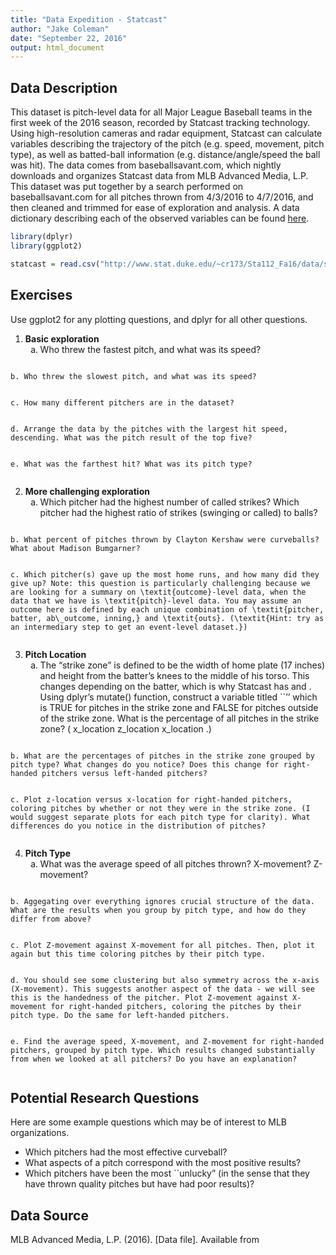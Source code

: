 ```yaml
---
title: "Data Expedition - Statcast"
author: "Jake Coleman"
date: "September 22, 2016"
output: html_document
---
```


## Data Description

This dataset is pitch-level data for all Major League Baseball teams in the first week of the 2016 season, recorded by Statcast tracking technology. Using high-resolution cameras and radar equipment, Statcast can calculate variables describing the trajectory of the pitch (e.g. speed, movement, pitch type), as well as batted-ball information (e.g. distance/angle/speed the ball was hit). The data comes from baseballsavant.com, which nightly downloads and organizes Statcast data from MLB Advanced Media, L.P. This dataset was put together by a search performed on baseballsavant.com for all pitches thrown from 4/3/2016 to 4/7/2016, and then cleaned and trimmed for ease of exploration and analysis. A data dictionary describing each of the observed variables can be found [here](http://www.stat.duke.edu/~cr173/Sta112_Fa16/data/Statcast_Data_Dictionary.pdf).

```r
library(dplyr)
library(ggplot2)

statcast = read.csv("http://www.stat.duke.edu/~cr173/Sta112_Fa16/data/statcast.csv", stringsAsFactors=FALSE) %>% tbl_df()
```


## Exercises

Use ggplot2 for any plotting questions, and dplyr for all other questions.

1. **Basic exploration**
    a. Who threw the fastest pitch, and what was its speed?

```r

```

    b. Who threw the slowest pitch, and what was its speed?
    
```r

```

    c. How many different pitchers are in the dataset?
    
```r

```

    d. Arrange the data by the pitches with the largest hit speed, descending. What was the pitch result of the top five?
    

```r

```

    e. What was the farthest hit? What was its pitch type?

```r

```

2. **More challenging exploration**
    a. Which pitcher had the highest number of called strikes? Which pitcher had the highest ratio of strikes (swinging or called) to balls?

```r

```


    b. What percent of pitches thrown by Clayton Kershaw were curveballs? What about Madison Bumgarner?
   

```r

```

    c. Which pitcher(s) gave up the most home runs, and how many did they give up? Note: this question is particularly challenging because we are looking for a summary on \textit{outcome}-level data, when the data that we have is \textit{pitch}-level data. You may assume an outcome here is defined by each unique combination of \textit{pitcher, batter, ab\_outcome, inning,} and \textit{outs}. (\textit{Hint: try as an intermediary step to get an event-level dataset.})


```r

```


3. **Pitch Location**
    a. The "strike zone" is defined to be the width of home plate (17 inches) and height from the batter's knees to the middle of his torso. This changes depending on the batter, which is why Statcast has \textit{strike\_zone\_top} and \textit{strike\_zone\_bottom}. Using dplyr's mutate() function, construct a variable titled ``\textit{in\_zone}'' which is TRUE for pitches in the strike zone and FALSE for pitches outside of the strike zone. What is the percentage of all pitches in the strike zone? (\textit{Hint: in the data,} x\_location \textit{and} z\_location \textit{are measured in feet, and} x\_location \textit{is 0 in the very middle of the strike zone}.)
    
```r

```

    b. What are the percentages of pitches in the strike zone grouped by pitch type? What changes do you notice? Does this change for right-handed pitchers versus left-handed pitchers?
   
```r

```

    c. Plot z-location versus x-location for right-handed pitchers, coloring pitches by whether or not they were in the strike zone. (I would suggest separate plots for each pitch type for clarity). What differences do you notice in the distribution of pitches?

```r

```


4. **Pitch Type**
    a. What was the average speed of all pitches thrown? X-movement? Z-movement?
   
```r

```

    b. Aggegating over everything ignores crucial structure of the data. What are the results when you group by pitch type, and how do they differ from above?

```r

```

    c. Plot Z-movement against X-movement for all pitches. Then, plot it again but this time coloring pitches by their pitch type.

```r

```

    d. You should see some clustering but also symmetry across the x-axis (X-movement). This suggests another aspect of the data - we will see this is the handedness of the pitcher. Plot Z-movement against X-movement for right-handed pitchers, coloring the pitches by their pitch type. Do the same for left-handed pitchers.
    

```r

```

    e. Find the average speed, X-movement, and Z-movement for right-handed pitchers, grouped by pitch type. Which results changed substantially from when we looked at all pitchers? Do you have an explanation?


```r

```


## Potential Research Questions

Here are some example questions which may be of interest to MLB organizations.

* Which pitchers had the most effective curveball?
* What aspects of a pitch correspond with the most positive results?
* Which pitchers have been the most ``unlucky" (in the sense that they have thrown quality pitches but have had poor results)?


## Data Source

MLB Advanced Media, L.P. (2016). \textit{Statcast} [Data file]. Available from 
\url{https://baseballsavant.mlb.com/statcast_search}

